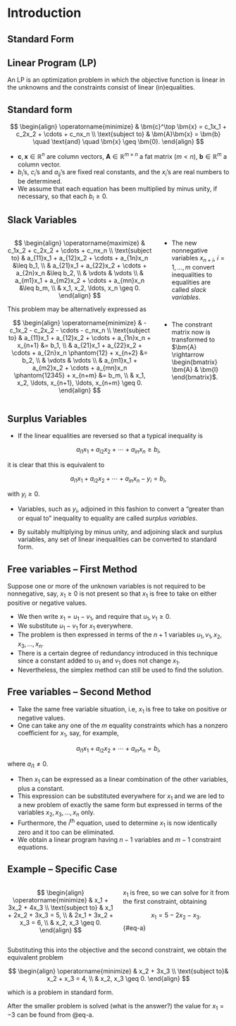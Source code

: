 # Introduction

## Standard Form

::: {.callout-note}
## Linear Program (LP)
An LP is an optimization problem in which the objective
function is linear in the unknowns and the constraints consist of linear
(in)equalities.
:::

::: {.callout-tip}
## Standard form
$$
\begin{align}
\operatorname{minimize} & \bm{c}^\top \bm{x} = c_1x_1 + c_2x_2 + \cdots + c_nx_n
\\
\text{subject to} & \bm{A}\bm{x} = \bm{b} \quad \text{and} \quad \bm{x} \geq
\bm{0}.
\end{align}
$$

* $\bm{c}, \bm{x} \in \mathbb{R}^n$ are column vectors, $\bm{A} \in
\mathbb{R}^{m \times n}$ a fat matrix ($m < n$), $\bm{b} \in \mathbb{R}^m$ a column vector.
* $b_i$'s, $c_i$'s and $a_{ij}$'s are fixed real constants, and the $x_i$'s are
real numbers to be determined.
* We assume that each equation has been multiplied by minus unity, if necessary,
so that each $b_i \geq 0$.

:::

## Slack Variables

:::: {.columns}

::: {.column width="68%"}

::: {.callout-tip appearance="minimal"}
$$
\begin{align}
\operatorname{maximize} & c_1x_2 + c_2x_2 + \cdots + c_nx_n \\
\text{subject to} & a_{11}x_1 + a_{12}x_2 + \cdots + a_{1n}x_n &\leq b_1, \\
& a_{21}x_1 + a_{22}x_2 + \cdots + a_{2n}x_n &\leq b_2, \\
& \vdots & \vdots \\
& a_{m1}x_1 + a_{m2}x_2 + \cdots + a_{mn}x_n &\leq b_m, \\
& x_1, x_2, \ldots, x_n \geq 0.
\end{align}
$$
:::

This problem may be alternatively expressed as

::: {.callout-tip appearance="minimal"}
$$
\begin{align}
\operatorname{minimize} & -c_1x_2 - c_2x_2 - \cdots - c_nx_n \\
\text{subject to} & a_{11}x_1 + a_{12}x_2 + \cdots + a_{1n}x_n + x_{n+1} &= b_1, \\
& a_{21}x_1 + a_{22}x_2 + \cdots + a_{2n}x_n \phantom{12} + x_{n+2} &= b_2, \\
& \vdots & \vdots \\
& a_{m1}x_1 + a_{m2}x_2 + \cdots + a_{mn}x_n \phantom{12345} + x_{n+m} &= b_m, \\
& x_1, x_2, \ldots, x_{n+1}, \ldots, x_{n+m} \geq 0.
\end{align}
$$
:::

:::

::: {.column width="32%"}
* The new nonnegative variables $x_{n+i}$, $i=1, \ldots, m$ convert inequalities
to equalities are called _slack variables_.

&nbsp;

* The constrant matrix now is transformed to $\bm{A} \rightarrow \begin{bmatrix}
\bm{A} & \bm{I} \end{bmatrix}$.
:::

::::


## Surplus Variables

* If the linear equalities are reversed so that a typical inequality is 

$$ a_{i1}x_1 + a_{i2}x_2 + \cdots + a_{in} x_n \geq b_i, $$

it is clear that this is equivalent to 

$$ a_{i1}x_1 + a_{i2}x_2 + \cdots + a_{in} x_n - y_i = b_i, $$

with $y_i \geq 0$.

* Variables, such as $y_i$, adjoined in this fashion to convert a "greater than
or equal to" inequality to equality are called _surplus variables_.

* By suitably multiplying by minus unity, and adjoining slack and surplus
variables, any set of linear inequalities can be converted to standard form.



## Free variables &#8211; First Method

::: {.callout-important appearance="minimal"}
Suppose one or more of the unknown variables is not required to be nonnegative,
say, $x_1 \geq 0$ is not present so that $x_1$ is free to take on either
positive or negative values.
:::

* We then write $x_1 = u_1 - v_1$, and require that $u_1, v_1 \geq 0$.
* We substitute $u_1 - v_1$ for $x_1$ everywhere.
* The problem is then expressed in terms of the $n+1$ variables $u_1, v_1, x_2,
x_3, \ldots, x_n$.
* There is a certain degree of redundancy introduced in this technique since a
constant added to $u_1$ and $v_1$ does not change $x_1$.
* Nevertheless, the simplex method can still be used to find the solution.


## Free variables &#8211; Second Method {.smaller}

* Take the same free variable situation, i.e, $x_1$ is free to take on positive
or negative values.
* One can take any one of the $m$ equality constraints which has a nonzero
coefficient for $x_1$, say, for example,

$$ a_{i1}x_1 + a_{i2}x_2 + \cdots + a_{in}x_n = b_i, $$ 

where $a_{i1} \neq 0$.

* Then $x_1$ can be expressed as a linear combination of the other variables,
plus a constant.
* This expression can be substituted everywhere for $x_1$ and we are led to a
new problem of exactly the same form but expressed in terms of the variables
$x_2, x_3, \ldots, x_n$ only.
* Furthermore, the $i^{\text{th}}$ equation, used to determine $x_1$ is now
identically zero and it too can be eliminated.
* We obtain a linear program having $n-1$ variables and $m-1$ constraint
equations.

## Example &#8211; Specific Case {.smaller}

:::: {.columns}

::: {.column width="50%"}

::: {.callout-note appearance="minimal"}
$$
\begin{align}
\operatorname{minimize} & x_1 + 3x_2 + 4x_3 \\
\text{subject to} & x_1 + 2x_2 + 3x_3 = 5, \\
& 2x_1 + 3x_2 + x_3 = 6, \\
& x_2, x_3 \geq 0.
\end{align}
$$
:::

:::

::: {.column width="50%"}

$x_1$ is free, so we can solve for it from the first constraint, obtaining

$$ x_1 = 5 - 2x_2 - x_3.$$ {#eq-a}

:::

::::

Substituting this into the objective and the second constraint, we obtain the
equivalent problem 

$$
\begin{align}
\operatorname{minimize} & x_2 + 3x_3 \\
\text{subject to}& x_2 + x_3 = 4, \\
& x_2, x_3 \geq 0.
\end{align}
$$

which is a problem in standard form.

After the smaller problem is solved (what is the answer?) the value for $x_1 =
-3$ can be found from @eq-a.
